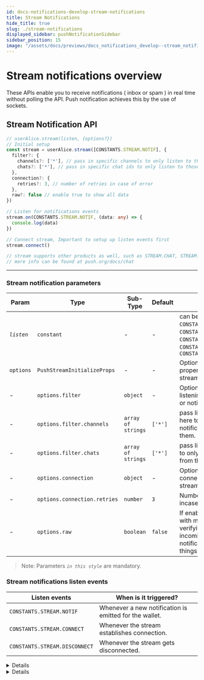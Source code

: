 ```yaml
---
id: docs-notifications-develop-stream-notifications
title: Stream Notifications
hide_title: true
slug: ./stream-notifications
displayed_sidebar: pushNotificationSidebar
sidebar_position: 15
image: "/assets/docs/previews/docs_notifications_develop--stream_notifications.png"
---
```


# Stream notifications overview

These APIs enable you to receive notifications ( inbox or spam ) in real time without polling the API. Push notification achieves this by the use of sockets.

<head>
  <title>{"Stream Notifications | Push Notifications | Push Documentation"}
  </title>
</head>


## Stream Notification API

<Tabs className="codetabs" groupId="code-examples">
  <TabItem value="js" attributes={{className: "codetab js"}} default>

```typescript
// userAlice.stream(listen, {options?})
// Initial setup
const stream = userAlice.stream([CONSTANTS.STREAM.NOTIF], {
  filter?: {
    channels?: ['*'], // pass in specific channels to only listen to those
    chats?: ['*'], // pass in specific chat ids to only listen to those
  },
  connection?: {
    retries?: 3, // number of retries in case of error
  },
  raw?: false // enable true to show all data
})

// Listen for notifications events
stream.on(CONSTANTS.STREAM.NOTIF, (data: any) => {
  console.log(data)
})

// Connect stream, Important to setup up listen events first
stream.connect()

// stream supports other products as well, such as STREAM.CHAT, STREAM.CHAT_OPS
// more info can be found at push.org/docs/chat
```

  </TabItem>
</Tabs>

---

### Stream notification parameters
| Param      | Type                         | Sub-Type                               | Default       | Remarks                                                                                 |
| ---------- | ---------------------------- | -------------------------------------- | ------------- | --------------------------------------------------------------------------------------- |
| _`listen`_ | `constant`                   | -                                      | -             | can be `CONSTANTS.STREAM.CHAT`, `CONSTANTS.STREAM.CHAT_OPS`, `CONSTANTS.STREAM.NOTIF`, `CONSTANTS.STREAM.CONNECT`, `CONSTANTS.STREAM.DISCONNECT` |
| `options`  | `PushStreamInitializeProps`  | -                                      | -             | Optional configuration properties for initializing the stream.                          |
| -          | `options.filter`             | `object`                               | -             | Option to configure to enable listening to only certain chats or notifications.         |
| -          | `options.filter.channels`    | `array of strings`                     | `['*']`       | pass list of **channels** over here to only listen to notifications coming from them.   |
| -          | `options.filter.chats`       | `array of strings`                     | `['*']`       | pass list of **chatids** over here to only listen to chats coming from them.            |
| -          | `options.connection`         | `object`                               | -             | Option to configure the connection settings of the stream                               |
| -          | `options.connection.retries` | `number`                               | `3`           | Number of automatic retries incase of error                                             |
| -          | `options.raw`                | `boolean`                              | `false`       | If enabled, will also respond with meta data useful in verifying the integrity of incoming chats or notifications among other things. |

> Note: Parameters _`in this style`_ are mandatory.

### Stream notifications listen events

| Listen events                 | When is it triggered?                                                          |
| ----------------------------- | ------------------------------------------------------------------------------ |
| `CONSTANTS.STREAM.NOTIF`      | Whenever a new notification is emitted for the wallet.                         |
| `CONSTANTS.STREAM.CONNECT`    | Whenever the stream establishes connection.                                    |
| `CONSTANTS.STREAM.DISCONNECT` | Whenever the stream gets disconnected.                                         |

<Details summary="Expected response (CONSTANTS.STREAM.NOTIF - Notification inbox stream)">

```typescript
{
  "event": "notification.inbox",
  "origin": "other",
  "timestamp": "2023-10-06T01:55:51.000Z",
  "from": "0xfFA1aF9E558B68bBC09ad74058331c100C135280",
  "to": [
    "eip155:0xffa1af9e558b68bbc09ad74058331c100c135280"
  ],
  "notifID": "1676",
  "channel": {
    "name": "Testing Sepolia",
    "icon": "https://gateway.ipfs.io/ipfs/bafybeifu3tisz7cntfnoolwe6tthi554b2cdl46jzcr5amo6swucyautzq/QmYZZnnEuTnzjkhhnRZWaHgYTeHsohLZEme9LomWRYQAZ5",
    "url": "https://dev.push.org/"
  },
  "meta": {
    "type": "NOTIFICATION.BROADCAST"
  },
  "message": {
    "notification": {
      "title": "Testing Sepolia - notification TITLE:",
      "body": "notification BODY"
    },
    "payload": {
      "title": "payload title",
      "body": "sample msg body",
      "cta": "",
      "embed": "",
      "meta": {
          "domain": "push.org"
      }
    }
  },
  "config": {
    "expiry": null,
    "silent": false,
    "hidden": false
  },
  "source": "ETH_TEST_SEPOLIA",
  "raw": {
    "verificationProof": "eip712v2:0xf2b50f07c7cdae4a493860554301dc017dd6f819f92db3aba534dffde210bfaa0f545818e919c42c3bb51181339af33ad83e3bc691ada7fcccdcbc7fb3b3abd91b::uid::feaa2d31-85ec-47d2-b38c-6f797f637de7"
  }
}
```

</Details>

<Details summary="Expected response (CONSTANTS.STREAM.NOTIF - Notification spam stream)">

```typescript
{
  "event": "notification.spam",
  "origin": "other",
  "timestamp": "2023-10-06T01:55:51.000Z",
  "from": "0xfFA1aF9E558B68bBC09ad74058331c100C135280",
  "to": [
    "eip155:0x1f1a304af17f22cac91eeca5f31a0f814d752377"
  ],
  "notifID": "1677",
  "channel": {
    "name": "Testing Sepolia",
    "icon": "https://gateway.ipfs.io/ipfs/bafybeifu3tisz7cntfnoolwe6tthi554b2cdl46jzcr5amo6swucyautzq/QmYZZnnEuTnzjkhhnRZWaHgYTeHsohLZEme9LomWRYQAZ5",
    "url": "https://dev.push.org/"
  },
  "meta": {
    "type": "NOTIFICATION.TARGETED"
  },
  "message": {
    "notification": {
      "title": "Testing Sepolia - notification TITLE:",
      "body": "notification BODY"
    },
    "payload": {
      "title": "payload title",
      "body": "sample msg body",
      "cta": "",
      "embed": "",
      "meta": {
          "domain": "push.org"
      }
    }
  },
  "config": {
    "expiry": null,
    "silent": false,
    "hidden": false
  },
  "source": "ETH_TEST_SEPOLIA",
  "raw": {
    "verificationProof": "eip712v2:0x6b903f16d0ce87483643e1502e7416203cb7ecef0e947a497f0fb6fbe1c43c3511f2f602b757ab02c1be7daa07f3872ee14e4d05134f1ecb3d11fe58324422c01c::uid::6c0fad10-d1eb-4779-84d3-3a96bd96263f"
  }
}
```

</Details>
